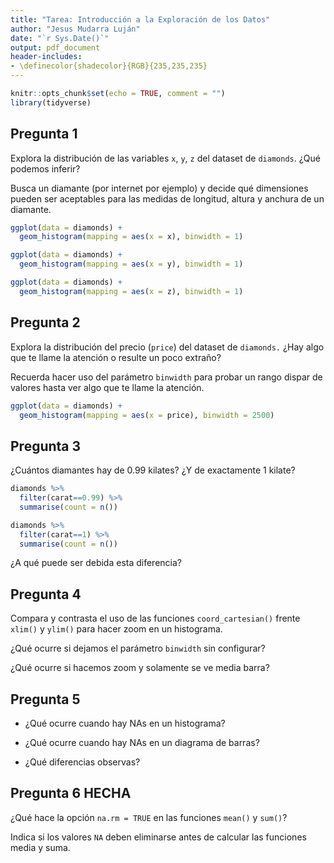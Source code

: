 ```yaml
---
title: "Tarea: Introducción a la Exploración de los Datos"
author: "Jesus Mudarra Luján"
date: "`r Sys.Date()`"
output: pdf_document
header-includes:
- \definecolor{shadecolor}{RGB}{235,235,235}
---
```


```r
knitr::opts_chunk$set(echo = TRUE, comment = "")
library(tidyverse)
```

## Pregunta 1

Explora la distribución de las variables `x`, `y`, `z` del dataset de `diamonds`. ¿Qué podemos inferir?

Busca un diamante (por internet por ejemplo) y decide qué dimensiones pueden ser aceptables para las medidas de longitud, altura y anchura de un diamante.

```r
ggplot(data = diamonds) +
  geom_histogram(mapping = aes(x = x), binwidth = 1)

ggplot(data = diamonds) +
  geom_histogram(mapping = aes(x = y), binwidth = 1)

ggplot(data = diamonds) +
  geom_histogram(mapping = aes(x = z), binwidth = 1)
```



## Pregunta 2

Explora la distribución del precio (`price`) del dataset de `diamonds.` ¿Hay algo que te llame la atención o resulte un poco extraño?

Recuerda hacer uso del parámetro `binwidth` para probar un rango dispar de valores hasta ver algo que te llame la atención.

```r
ggplot(data = diamonds) +
  geom_histogram(mapping = aes(x = price), binwidth = 2500)
```



## Pregunta 3 

¿Cuántos diamantes hay de 0.99 kilates? ¿Y de exactamente 1 kilate?

```r
diamonds %>%
  filter(carat==0.99) %>%
  summarise(count = n())
```

```r
diamonds %>%
  filter(carat==1) %>%
  summarise(count = n())
```

¿A qué puede ser debida esta diferencia?



## Pregunta 4

Compara y contrasta el uso de las funciones `coord_cartesian()` frente `xlim()` y `ylim()` para hacer zoom en un histograma.

¿Qué ocurre si dejamos el parámetro `binwidth` sin configurar?

¿Qué ocurre si hacemos zoom y solamente se ve media barra?




## Pregunta 5

* ¿Qué ocurre cuando hay NAs en un histograma?

* ¿Qué ocurre cuando hay NAs en un diagrama de barras?

* ¿Qué diferencias observas?




## Pregunta 6 HECHA

¿Qué hace la opción `na.rm = TRUE` en las funciones `mean()` y `sum()`?

Indica si los valores `NA` deben eliminarse antes de calcular las funciones media y suma.
